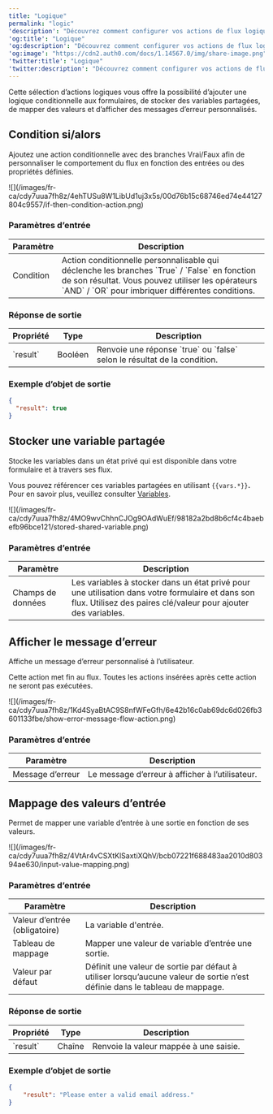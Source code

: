 ---
title: "Logique"
permalink: "logic"
'description': "Découvrez comment configurer vos actions de flux logique pour intégrer des conditions si/alors, stocker des variables partagées, afficher des messages d’erreur ou mapper des valeurs."
'og:title': "Logique"
'og:description': "Découvrez comment configurer vos actions de flux logique pour intégrer des conditions si/alors, stocker des variables partagées, afficher des messages d’erreur ou mapper des valeurs."
'og:image': "https://cdn2.auth0.com/docs/1.14567.0/img/share-image.png"
'twitter:title': "Logique"
'twitter:description': "Découvrez comment configurer vos actions de flux logique pour intégrer des conditions si/alors, stocker des variables partagées, afficher des messages d’erreur ou mapper des valeurs."
---

Cette sélection d’actions logiques vous offre la possibilité d’ajouter une logique conditionnelle aux formulaires, de stocker des variables partagées, de mapper des valeurs et d’afficher des messages d’erreur personnalisés.

## Condition si/alors

Ajoutez une action conditionnelle avec des branches Vrai/Faux afin de personnaliser le comportement du flux en fonction des entrées ou des propriétés définies.

<Frame>![](/images/fr-ca/cdy7uua7fh8z/4ehTUSu8W1LibUd1uj3x5s/00d76b15c68746ed74e44127804c9557/if-then-condition-action.png)</Frame>

### Paramètres d’entrée

<table class="table">
<thead>
<tr>
<th><b>Paramètre</b></th>
<th><b>Description</b></th>
</tr>
</thead>
<tbody>
<tr>
<td>Condition</td>
<td>
              Action conditionnelle personnalisable qui déclenche les branches `True` / `False` en fonction de son résultat. Vous pouvez utiliser les opérateurs `AND` / `OR` pour imbriquer différentes conditions.
          </td>
</tr>
</tbody>
</table>

### Réponse de sortie

<table class="table">
<thead>
<tr>
<th><b>Propriété</b></th>
<th><b>Type</b></th>
<th><b>Description</b></th>
</tr>
</thead>
<tbody>
<tr>
<td>`result`</td>
<td>Booléen</td>
<td>Renvoie une réponse `true` ou `false` selon le résultat de la condition.</td>
</tr>
</tbody>
</table>

### Exemple d’objet de sortie

```json lines
{
  "result": true
}
```

## Stocker une variable partagée

Stocke les variables dans un état privé qui est disponible dans votre formulaire et à travers ses flux.

Vous pouvez référencer ces variables partagées en utilisant `{{vars.*}}`**.** Pour en savoir plus, veuillez consulter [Variables](/docs/fr-ca/customize/forms/variables).

<Frame>![](/images/fr-ca/cdy7uua7fh8z/4MO9wvChhnCJOg9OAdWuEf/98182a2bd8b6cf4c4baebefb96bce121/stored-shared-variable.png)</Frame>

### Paramètres d’entrée

<table class="table">
<thead>
<tr>
<th><b>Paramètre</b></th>
<th><b>Description</b></th>
</tr>
</thead>
<tbody>
<tr>
<td>Champs de données</td>
<td>
Les variables à stocker dans un état privé pour une utilisation dans votre formulaire et dans son flux. Utilisez des paires clé/valeur pour ajouter des variables.
          </td>
</tr>
</tbody>
</table>

## Afficher le message d’erreur

Affiche un message d’erreur personnalisé à l’utilisateur.

<Warning>

Cette action met fin au flux. Toutes les actions insérées après cette action ne seront pas exécutées.

</Warning>

<Frame>![](/images/fr-ca/cdy7uua7fh8z/1Kd4SyaBtAC9S8nfWFeGfh/6e42b16c0ab69dc6d026fb3601133fbe/show-error-message-flow-action.png)</Frame>

### Paramètres d’entrée

<table class="table">
<thead>
<tr>
<th><b>Paramètre</b></th>
<th><b>Description</b></th>
</tr>
</thead>
<tbody>
<tr>
<td>Message d’erreur</td>
<td>
            Le message d’erreur à afficher à l’utilisateur.
          </td>
</tr>
</tbody>
</table>

## Mappage des valeurs d’entrée

Permet de mapper une variable d’entrée à une sortie en fonction de ses valeurs.

<Frame>![](/images/fr-ca/cdy7uua7fh8z/4VtAr4vCSXtKlSaxtiXQhV/bcb07221f688483aa2010d80394ae630/input-value-mapping.png)</Frame>

### Paramètres d’entrée

<table class="table">
<thead>
<tr>
<th><b>Paramètre</b></th>
<th><b>Description</b></th>
</tr>
</thead>
<tbody>
<tr>
<td>Valeur d’entrée (obligatoire)</td>
<td>
            La variable d'entrée.
          </td>
</tr>
<tr>
<td>Tableau de mappage</td>
<td>
            Mapper une valeur de variable d’entrée une sortie.
          </td>
</tr>
<tr>
<td>Valeur par défaut </td>
<td>
            Définit une valeur de sortie par défaut à utiliser lorsqu’aucune valeur de sortie n’est définie dans le tableau de mappage.
          </td>
</tr>
</tbody>
</table>

### Réponse de sortie

<table class="table">
<thead>
<tr>
<th>Propriété</th>
<th>Type</th>
<th>Description</th>
</tr>
</thead>
<tbody>
<tr>
<td>`result`</td>
<td>Chaîne</td>
<td>Renvoie la valeur mappée à une saisie.</td>
</tr>
</tbody>
</table>

### Exemple d’objet de sortie

```json lines
{
	"result": "Please enter a valid email address."
}
```

